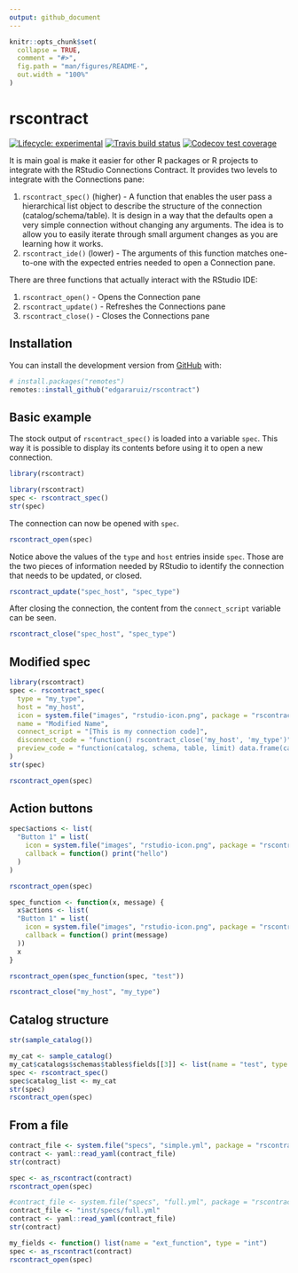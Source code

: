 ```yaml
---
output: github_document
---
```


<!-- README.md is generated from README.Rmd. Please edit that file -->

```r
knitr::opts_chunk$set(
  collapse = TRUE,
  comment = "#>",
  fig.path = "man/figures/README-",
  out.width = "100%"
)
```

# rscontract

<!-- badges: start -->
[![Lifecycle: experimental](https://img.shields.io/badge/lifecycle-experimental-orange.svg)](https://www.tidyverse.org/lifecycle/#experimental)
[![Travis build status](https://travis-ci.org/edgararuiz/rscontract.svg?branch=master)](https://travis-ci.org/edgararuiz/rscontract)
[![Codecov test coverage](https://codecov.io/gh/edgararuiz/rscontract/branch/master/graph/badge.svg)](https://codecov.io/gh/edgararuiz/rscontract?branch=master)
<!-- badges: end -->

It is main goal is make it easier for other R packages or R projects to integrate with the RStudio Connections Contract.  It provides two levels to integrate with the Connections pane:

1. `rscontract_spec()` (higher) - A function that enables the user pass a hierarchical list object to describe the structure of the connection (catalog/schema/table).  It is design in a way that the defaults open a very simple connection without changing any arguments.  The idea is to allow you to easily iterate through small argument changes as you are learning how it works. 
1. `rscontract_ide()` (lower) - The arguments of this function matches one-to-one with the expected entries needed to open a Connection pane. 

There are three functions that actually interact with the RStudio IDE:

1. `rscontract_open()`  - Opens the Connection pane
1. `rscontract_update()` - Refreshes the Connections pane
1. `rscontract_close()` - Closes the Connections pane

## Installation

You can install the development version from [GitHub](https://github.com/) with:

``` r
# install.packages("remotes")
remotes::install_github("edgararuiz/rscontract")
```

## Basic example

The stock output of `rscontract_spec()` is loaded into a variable `spec`.  This way it is possible to display its contents before using it to open a new connection.

```r
library(rscontract)
```


```r
library(rscontract)
spec <- rscontract_spec()
str(spec)
```

The connection can now be opened with `spec`.

```r
rscontract_open(spec)
```

Notice above the values of the `type` and `host` entries inside `spec`. Those are the two pieces of information needed by RStudio to identify the connection that needs to be updated, or closed. 

```r
rscontract_update("spec_host", "spec_type")
```

After closing the connection, the content from the `connect_script` variable can be seen. 

```r
rscontract_close("spec_host", "spec_type")
```

## Modified spec

```r
library(rscontract)
spec <- rscontract_spec(
  type = "my_type",
  host = "my_host", 
  icon = system.file("images", "rstudio-icon.png", package = "rscontract"),
  name = "Modified Name",
  connect_script = "[This is my connection code]",
  disconnect_code = "function() rscontract_close('my_host', 'my_type')",
  preview_code = "function(catalog, schema, table, limit) data.frame(catalog, schema, table, limit)"
)
str(spec)
```

```r
rscontract_open(spec)
```

## Action buttons

```r
spec$actions <- list(
  "Button 1" = list(
    icon = system.file("images", "rstudio-icon.png", package = "rscontract"),
    callback = function() print("hello")
  )
)

rscontract_open(spec)
```

```r
spec_function <- function(x, message) {
  x$actions <- list(
  "Button 1" = list(
    icon = system.file("images", "rstudio-icon.png", package = "rscontract"),
    callback = function() print(message)
  ))
  x
}

rscontract_open(spec_function(spec, "test"))
```


```r
rscontract_close("my_host", "my_type")
```

## Catalog structure

```r
str(sample_catalog())
```

```r
my_cat <- sample_catalog()
my_cat$catalogs$schemas$tables$fields[[3]] <- list(name = "test", type = "int")
spec <- rscontract_spec()
spec$catalog_list <- my_cat
str(spec)
rscontract_open(spec)
```


## From a file

```r
contract_file <- system.file("specs", "simple.yml", package = "rscontract")
contract <- yaml::read_yaml(contract_file)
str(contract)
```

```r
spec <- as_rscontract(contract)
rscontract_open(spec)
```

```r
#contract_file <- system.file("specs", "full.yml", package = "rscontract")
contract_file <- "inst/specs/full.yml"
contract <- yaml::read_yaml(contract_file)
str(contract)
```

```r
my_fields <- function() list(name = "ext_function", type = "int")
spec <- as_rscontract(contract)
rscontract_open(spec)
```


